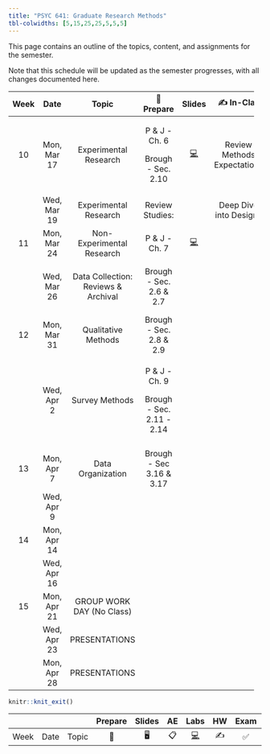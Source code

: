 ```yaml
---
title: "PSYC 641: Graduate Research Methods"
tbl-colwidths: [5,15,25,25,5,5,5]
---
```


This page contains an outline of the topics, content, and assignments for the semester.

Note that this schedule will be updated as the semester progresses, with all changes documented here.

::: column-screen-inset-right
+----------+-------------+-------------------------------------+---------------------------+----------+-----------------------------+--------------------------------------+
| Week     | Date        | Topic                               | 📖Prepare                 | Slides   | ✍️ In-Class                 | 📋Due                                |
+:========:+:===========:+:===================================:+:=========================:+:========:+:===========================:+:====================================:+
| 10       | Mon, Mar 17 | Experimental Research               | P & J - Ch. 6             | [💻]()   | Review Methods Expectations |                                      |
|          |             |                                     |                           |          |                             |                                      |
|          |             |                                     | Brough - Sec. 2.10        |          |                             |                                      |
+----------+-------------+-------------------------------------+---------------------------+----------+-----------------------------+--------------------------------------+
|          | Wed, Mar 19 | Experimental Research               | Review Studies:           |          | Deep Dive into Designs      |                                      |
+----------+-------------+-------------------------------------+---------------------------+----------+-----------------------------+--------------------------------------+
| 11       | Mon, Mar 24 | Non-Experimental Research           | P & J - Ch. 7             | [💻]()   |                             |                                      |
+----------+-------------+-------------------------------------+---------------------------+----------+-----------------------------+--------------------------------------+
|          | Wed, Mar 26 | Data Collection: Reviews & Archival | Brough - Sec. 2.6 & 2.7   |          |                             | Methods Section Draft Due Sun Mar 30 |
+----------+-------------+-------------------------------------+---------------------------+----------+-----------------------------+--------------------------------------+
| 12       | Mon, Mar 31 | Qualitative Methods                 | Brough - Sec. 2.8 & 2.9   |          |                             |                                      |
+----------+-------------+-------------------------------------+---------------------------+----------+-----------------------------+--------------------------------------+
|          | Wed, Apr 2  | Survey Methods                      | P & J - Ch. 9             |          |                             |                                      |
|          |             |                                     |                           |          |                             |                                      |
|          |             |                                     | Brough - Sec. 2.11 - 2.14 |          |                             |                                      |
+----------+-------------+-------------------------------------+---------------------------+----------+-----------------------------+--------------------------------------+
|          |             |                                     |                           |          |                             |                                      |
+----------+-------------+-------------------------------------+---------------------------+----------+-----------------------------+--------------------------------------+
| 13       | Mon, Apr 7  | Data Organization                   | Brough - Sec 3.16 & 3.17  |          |                             |                                      |
+----------+-------------+-------------------------------------+---------------------------+----------+-----------------------------+--------------------------------------+
|          | Wed, Apr 9  |                                     |                           |          |                             |                                      |
+----------+-------------+-------------------------------------+---------------------------+----------+-----------------------------+--------------------------------------+
| 14       | Mon, Apr 14 |                                     |                           |          |                             |                                      |
+----------+-------------+-------------------------------------+---------------------------+----------+-----------------------------+--------------------------------------+
|          | Wed, Apr 16 |                                     |                           |          |                             |                                      |
+----------+-------------+-------------------------------------+---------------------------+----------+-----------------------------+--------------------------------------+
| 15       | Mon, Apr 21 | GROUP WORK DAY (No Class)           |                           |          |                             |                                      |
+----------+-------------+-------------------------------------+---------------------------+----------+-----------------------------+--------------------------------------+
|          | Wed, Apr 23 | PRESENTATIONS                       |                           |          |                             |                                      |
+----------+-------------+-------------------------------------+---------------------------+----------+-----------------------------+--------------------------------------+
|          | Mon, Apr 28 | PRESENTATIONS                       |                           |          |                             |                                      |
+----------+-------------+-------------------------------------+---------------------------+----------+-----------------------------+--------------------------------------+
:::

```r
knitr::knit_exit()
```

|      |      |       | Prepare | Slides | AE  |  Labs  | HW  | Exam | Project |
|------|------|-------|:-------:|:------:|:---:|:------:|:---:|:----:|:-------:|
| Week | Date | Topic |   📖    |   🖥️   | 📋  | [💻]() | ✍️  |  ✅  |   📂    |
